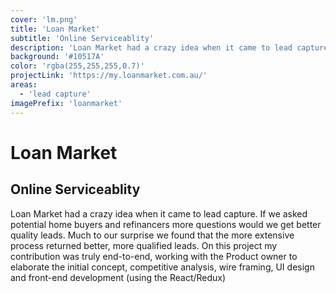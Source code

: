 ```yaml
---
cover: 'lm.png'
title: 'Loan Market'
subtitle: 'Online Serviceablity'
description: 'Loan Market had a crazy idea when it came to lead capture. If we asked potential home buyers and refinancers more questions would we get better quality leads. Much to our surprise we found that the more extensive process returned better, more qualified leads. On this project my contribution was truly end-to-end, working with the Product owner to elaborate the initial concept, competitive analysis, wire framing, UI design and front-end development (using the React/Redux)'
background: '#10517A'
color: 'rgba(255,255,255,0.7)'
projectLink: 'https://my.loanmarket.com.au/'
areas:
  - 'lead capture'
imagePrefix: 'loanmarket'
---
```


# Loan Market

## Online Serviceablity

Loan Market had a crazy idea when it came to lead capture. If we asked potential home buyers and refinancers more questions would we get better quality leads. Much to our surprise we found that the more extensive process returned better, more qualified leads. On this project my contribution was truly end-to-end, working with the Product owner to elaborate the initial concept, competitive analysis, wire framing, UI design and front-end development (using the React/Redux)